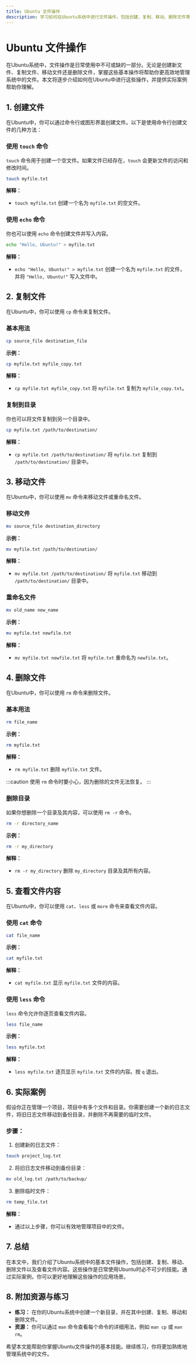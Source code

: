 ```yaml
---
title: Ubuntu 文件操作
description: 学习如何在Ubuntu系统中进行文件操作，包括创建、复制、移动、删除文件等基本操作，适合初学者。
---
```


# Ubuntu 文件操作

在Ubuntu系统中，文件操作是日常使用中不可或缺的一部分。无论是创建新文件、复制文件、移动文件还是删除文件，掌握这些基本操作将帮助你更高效地管理系统中的文件。本文将逐步介绍如何在Ubuntu中进行这些操作，并提供实际案例帮助你理解。

## 1. 创建文件

在Ubuntu中，你可以通过命令行或图形界面创建文件。以下是使用命令行创建文件的几种方法：

### 使用 `touch` 命令

`touch` 命令用于创建一个空文件。如果文件已经存在，`touch` 会更新文件的访问和修改时间。

```bash
touch myfile.txt
```

**解释：**
- `touch myfile.txt` 创建一个名为 `myfile.txt` 的空文件。

### 使用 `echo` 命令

你也可以使用 `echo` 命令创建文件并写入内容。

```bash
echo "Hello, Ubuntu!" > myfile.txt
```

**解释：**
- `echo "Hello, Ubuntu!" > myfile.txt` 创建一个名为 `myfile.txt` 的文件，并将 `"Hello, Ubuntu!"` 写入文件中。

## 2. 复制文件

在Ubuntu中，你可以使用 `cp` 命令来复制文件。

### 基本用法

```bash
cp source_file destination_file
```

**示例：**

```bash
cp myfile.txt myfile_copy.txt
```

**解释：**
- `cp myfile.txt myfile_copy.txt` 将 `myfile.txt` 复制为 `myfile_copy.txt`。

### 复制到目录

你也可以将文件复制到另一个目录中。

```bash
cp myfile.txt /path/to/destination/
```

**解释：**
- `cp myfile.txt /path/to/destination/` 将 `myfile.txt` 复制到 `/path/to/destination/` 目录中。

## 3. 移动文件

在Ubuntu中，你可以使用 `mv` 命令来移动文件或重命名文件。

### 移动文件

```bash
mv source_file destination_directory
```

**示例：**

```bash
mv myfile.txt /path/to/destination/
```

**解释：**
- `mv myfile.txt /path/to/destination/` 将 `myfile.txt` 移动到 `/path/to/destination/` 目录中。

### 重命名文件

```bash
mv old_name new_name
```

**示例：**

```bash
mv myfile.txt newfile.txt
```

**解释：**
- `mv myfile.txt newfile.txt` 将 `myfile.txt` 重命名为 `newfile.txt`。

## 4. 删除文件

在Ubuntu中，你可以使用 `rm` 命令来删除文件。

### 基本用法

```bash
rm file_name
```

**示例：**

```bash
rm myfile.txt
```

**解释：**
- `rm myfile.txt` 删除 `myfile.txt` 文件。

:::caution
使用 `rm` 命令时要小心，因为删除的文件无法恢复。
:::

### 删除目录

如果你想删除一个目录及其内容，可以使用 `rm -r` 命令。

```bash
rm -r directory_name
```

**示例：**

```bash
rm -r my_directory
```

**解释：**
- `rm -r my_directory` 删除 `my_directory` 目录及其所有内容。

## 5. 查看文件内容

在Ubuntu中，你可以使用 `cat`、`less` 或 `more` 命令来查看文件内容。

### 使用 `cat` 命令

```bash
cat file_name
```

**示例：**

```bash
cat myfile.txt
```

**解释：**
- `cat myfile.txt` 显示 `myfile.txt` 文件的内容。

### 使用 `less` 命令

`less` 命令允许你逐页查看文件内容。

```bash
less file_name
```

**示例：**

```bash
less myfile.txt
```

**解释：**
- `less myfile.txt` 逐页显示 `myfile.txt` 文件的内容。按 `q` 退出。

## 6. 实际案例

假设你正在管理一个项目，项目中有多个文件和目录。你需要创建一个新的日志文件，将旧日志文件移动到备份目录，并删除不再需要的临时文件。

### 步骤：

1. 创建新的日志文件：

```bash
touch project_log.txt
```

2. 将旧日志文件移动到备份目录：

```bash
mv old_log.txt /path/to/backup/
```

3. 删除临时文件：

```bash
rm temp_file.txt
```

**解释：**
- 通过以上步骤，你可以有效地管理项目中的文件。

## 7. 总结

在本文中，我们介绍了Ubuntu系统中的基本文件操作，包括创建、复制、移动、删除文件以及查看文件内容。这些操作是日常使用Ubuntu时必不可少的技能。通过实际案例，你可以更好地理解这些操作的应用场景。

## 8. 附加资源与练习

- **练习：** 在你的Ubuntu系统中创建一个新目录，并在其中创建、复制、移动和删除文件。
- **资源：** 你可以通过 `man` 命令查看每个命令的详细用法，例如 `man cp` 或 `man rm`。

希望本文能帮助你掌握Ubuntu文件操作的基本技能。继续练习，你将更加熟练地管理系统中的文件。